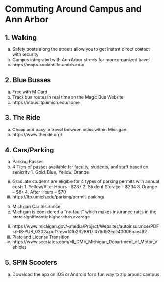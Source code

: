 # Commuting Around Campus and Ann Arbor{#commuting}

## 1.	Walking
a.	Safety posts along the streets allow you to get instant direct contact with security
b.	Campus integrated with Ann Arbor streets for more organized travel
c.	https://maps.studentlife.umich.edu/

## 2.	Blue Busses
a.	Free with M Card
b.	Track bus routes in real time on the Magic Bus Website
c.	https://mbus.ltp.umich.edu/home

## 3.	The Ride
a.	Cheap and easy to travel between cities within Michigan
b.	https://www.theride.org/

## 4.	Cars/Parking
a.	Parking Passes
  i.	4 Tiers of passes available for faculty, students, and staff based on seniority
    1.	Gold, Blue, Yellow, Orange
  ii.	Graduate students are eligible for 4 types of parking permits with annual costs
    1.	Yellow/After Hours – $237
    2.	Student Storage – $234
    3.	Orange – $84
    4.	After Hours – $70 
  iii.	https://ltp.umich.edu/parking/permit-parking/
b.	Michigan Car Insurance
  i.	Michigan is considered a “no-fault” which makes insurance rates in the state significantly higher than average 
  ii.	https://www.michigan.gov/-/media/Project/Websites/autoinsurance/PDFs/FIS-PUB_0202a.pdf?rev=f0fb2628817f479d92ec040006bae492
c.	Plate and License Transition
  i.	https://www.secstates.com/MI_DMV_Michigan_Department_of_Motor_Vehicles

## 5.	SPIN Scooters
a.	Download the app on iOS or Android for a fun way to zip around campus

